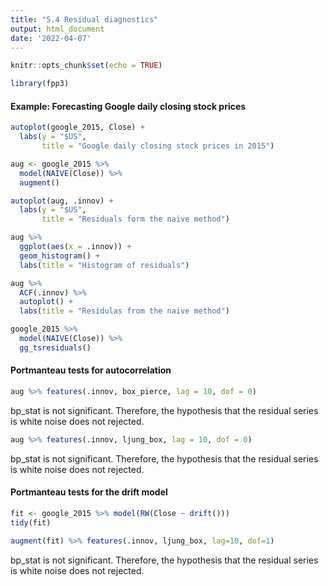 ```yaml
---
title: "5.4 Residual diagnostics"
output: html_document
date: '2022-04-07'
---
```


```r
knitr::opts_chunk$set(echo = TRUE)
```

```r
library(fpp3)
```

#### Example: Forecasting Google daily closing stock prices
 
```r
autoplot(google_2015, Close) +
  labs(y = "$US",
       title = "Google daily closing stock prices in 2015")

```

```r
aug <- google_2015 %>%
  model(NAIVE(Close)) %>%
  augment()

autoplot(aug, .innov) +
  labs(y = "$US",
       title = "Residuals form the naive method")

```


```r
aug %>%
  ggplot(aes(x = .innov)) +
  geom_histogram() +
  labs(title = "Histogram of residuals")

```


```r
aug %>%
  ACF(.innov) %>%
  autoplot() +
  labs(title = "Residulas from the naive method")

```


```r
google_2015 %>%
  model(NAIVE(Close)) %>%
  gg_tsresiduals()
```

#### Portmanteau tests for autocorrelation

```r
aug %>% features(.innov, box_pierce, lag = 10, dof = 0)

```
bp_stat is not significant. 
Therefore, the hypothesis that the residual series is white noise does not rejected.

```r
aug %>% features(.innov, ljung_box, lag = 10, dof = 0)

```
bp_stat is not significant. 
Therefore, the hypothesis that the residual series is white noise does not rejected.


#### Portmanteau tests for the drift model

```r
fit <- google_2015 %>% model(RW(Close ~ drift()))
tidy(fit)
```


```r
augment(fit) %>% features(.innov, ljung_box, lag=10, dof=1)

```
bp_stat is not significant. 
Therefore, the hypothesis that the residual series is white noise does not rejected.


